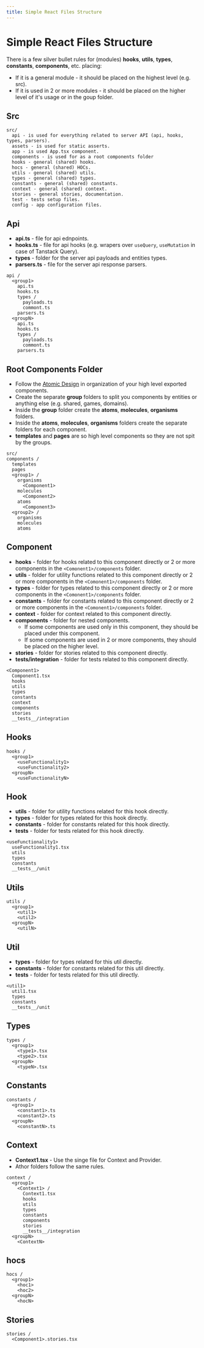 ```yaml
---
title: Simple React Files Structure
---
```


# Simple React Files Structure

There is a few silver bullet rules for (modules) **hooks**, **utils**, **types**, **constants**, **components**, etc. placing:
- If it is a general module - it should be placed on the highest level (e.g. src).
- If it is used in 2 or more modules - it should be placed on the higher level of it's usage or in the goup folder.

## Src

```
src/
  api - is used for everything related to server API (api, hooks, types, parsers).
  assets - is used for static asserts.
  app - is used App.tsx component.
  components - is used for as a root components folder
  hooks - general (shared) hooks.
  hocs - general (shared) HOCs.
  utils - general (shared) utils.
  types - general (shared) types.
  constants - general (shared) constants.
  context - general (shared) context.
  stories - general stories, documentation.
  test - tests setup files.
  config - app configuration files.
```

## Api

- **api.ts** - file for api ednpoints.
- **hooks.ts** - file for api hooks (e.g. wrapers over `useQuery`, `useMutation` in case of Tanstack Query).
- **types** - folder for the server api payloads and entities types.
- **parsers.ts** - file for the server api response parsers.

```
api /
  <group1>
    api.ts
    hooks.ts
    types / 
      payloads.ts
      commont.ts
    parsers.ts
  <groupN>
    api.ts
    hooks.ts
    types / 
      payloads.ts
      commont.ts
    parsers.ts
```

## Root Components Folder

- Follow the [Atomic Design](https://atomicdesign.bradfrost.com/chapter-2/) in organization of your high level exported components.
- Create the separate **group** folders to split you components by entities or anything else (e.g. shared, games, domains).
- Inside the **group** folder create the **atoms**, **molecules**, **organisms** folders.
- Inside the **atoms**, **molecules**, **organisms** folders create the separate folders for each component.
- **templates** and **pages** are so high level components so they are not spit by the groups.

```
src/
components /
  templates 
  pages
  <group1> / 
    organisms
      <Component1>
    molecules
      <Component2>
    atoms
      <Component3>
  <group2> /
    organisms
    molecules
    atoms
```

## Component

- **hooks** - folder for hooks related to this component directly or 2 or more components in the `<Comonent1>/components` folder.
- **utils** - folder for utility functions related to this component directly or 2 or more components in the `<Comonent1>/components` folder.
- **types** - folder for types related to this component directly or 2 or more components in the `<Comonent1>/components` folder.
- **constants** - folder for constants related to this component directly or 2 or more components in the `<Comonent1>/components` folder.
- **context** - folder for context related to this component directly.
- **components** - folder for nested components. 
  - If some components are used only in this component, they should be placed under this component.
  - If some components are used in 2 or more components, they should be placed on the higher level.
- **stories** - folder for stories related to this component directly.
- **__tests__/integration** - folder for tests related to this component directly.

```
<Component1>
  Component1.tsx
  hooks
  utils
  types
  constants
  context
  components
  stories
  __tests__/integration
```

## Hooks

```
hooks /
  <group1>
    <useFunctionality1>
    <useFunctionality2>
  <groupN>
    <useFunctionalityN>
```

## Hook

- **utils** - folder for utility functions related for this hook directly.
- **types** - folder for types related for this hook directly.
- **constants** - folder for constants related for this hook directly.
- **__tests__** - folder for tests related for this hook directly.

```
<useFunctionality1>
  useFunctionality1.tsx
  utils
  types
  constants
  __tests__/unit
```

## Utils

```
utils /
  <group1>
    <util1>
    <util2>
  <groupN>
    <utilN>
```

## Util

- **types** - folder for types related for this util directly.
- **constants** - folder for constants related for this util directly.
- **__tests__** - folder for tests related for this util directly.

```
<util1>
  util1.tsx
  types
  constants
  __tests__/unit
```

## Types

```
types /
  <group1>
    <type1>.tsx
    <type2>.tsx
  <groupN>
    <typeN>.tsx
```

## Constants

```
constants /
  <group1>
    <constant1>.ts
    <constant2>.ts
  <groupN>
    <constantN>.ts
```

## Context

- **Context1.tsx** - Use the singe file for Context and Provider.
- Athor folders follow the same rules.

```
context /
  <group1>
    <Context1> / 
      Context1.tsx
      hooks
      utils
      types
      constants
      components
      stories
      __tests__/integration
  <groupN>
    <ContextN>
```

## hocs

```
hocs /
  <group1>
    <hoc1>
    <hoc2>
  <groupN>
    <hocN>
```

## Stories

```
stories /
  <Component1>.stories.tsx
```